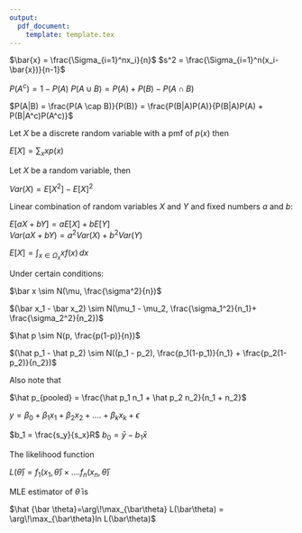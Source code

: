 ```yaml
---
output: 
  pdf_document:
    template: template.tex
---
```



\large$\bar{x} = \frac{\Sigma_{i=1}^nx_i}{n}$ \hspace{4cm} $s^2 = \frac{\Sigma_{i=1}^n(x_i-\bar{x})}{n-1}$

$P(A^c) = 1 - P(A)$ \hspace{3cm} $P(A \cup B) = P(A) + P(B) - P(A\cap B)$

\large$P(A|B) = \frac{P(A \cap B)}{P(B)} = \frac{P(B|A)P(A)}{P(B|A)P(A) + P(B|A^c)P(A^c)}$

\section*{Discrete Random Variables}

Let $X$ be a discrete random variable with a pmf of $p(x)$ then

$E[X] = \displaystyle \sum_{x} x p(x)$  

Let $X$ be a random variable, then

$Var(X) = E[X^2] - E[X]^2$

Linear combination of random variables $X$ and $Y$ and fixed numbers $a$ and $b$:  

$E[aX+bY] = aE[X] + bE[Y]$  
$Var(aX+bY) = a^2Var(X)+b^2Var(Y)$


\begin{table}[H]
\centering
\begin{tabular}{|l|l|l|l|}
\hline
\textbf{Distribution} & \textbf{pmf} & \textbf{$E(X)$} & \textbf{$Var(X)$} \\ \hline
Binomial        & \large${n \choose k} p^k (1-p)^{n-k}$            & \large$np$ & \large$np(1-p)$                 \\ \hline
Geometric           & \large$(1-p)^{n-1}p$ & \large$\frac{1}{p}$ & \large$\frac{1-p}{p^2}$                 \\ \hline
Discrete Uniform           & \large$\frac{1}{n}$ & \large$\frac{a+b}{2}$ & \large$\frac{(b-a+1)^2-1}{12}$                 \\ \hline
Poisson          & \large$\frac{\lambda^k}{k!}e^{-\lambda}$ & \large$\lambda$ & \large$\lambda$                 \\ \hline
\end{tabular}
\end{table}


\section*{Continuous Random Variables}

$E[X] =  \int_{x \in \Omega_x} x f(x) \,dx$

\begin{table}[H]
\centering
\begin{tabular}{|l|l|l|l|}
\hline
\textbf{Distribution} & \textbf{pmf} & \textbf{$E(X)$} & \textbf{$Var(X)$} \\ \hline
Continous Uniform        & \large$\frac{1}{b-a}$            & \large$\frac{a+b}{2}$ & \large$\frac{(b-a)^2}{12}$                 \\ \hline
Exponential           & \large$\lambda e^{-\lambda x}$ & \large$\frac{1}{\lambda}$ & \large$\frac{1}{\lambda^2}$                 \\ \hline
Normal           & \large$\frac{1}{\sqrt{2\pi\sigma^2}} e ^{-\frac{(x-\mu)^2}{2\sigma^2}}$ & \large$\mu$ & \large$\sigma^2$                 \\ \hline

\end{tabular}
\end{table}


\newpage

\section*{Central Limit Theorem}

Under certain conditions:

$\bar x \sim N(\mu, \frac{\sigma^2}{n})$

$(\bar x_1 - \bar x_2) \sim N(\mu_1 - \mu_2, \frac{\sigma_1^2}{n_1}+ \frac{\sigma_2^2}{n_2})$  

$\hat p \sim N(p, \frac{p(1-p)}{n})$

$(\hat p_1 - \hat p_2) \sim N((p_1 - p_2), \frac{p_1(1-p_1)}{n_1} + \frac{p_2(1-p_2)}{n_2})$


Also note that

$\hat p_{pooled} = \frac{\hat p_1 n_1 + \hat p_2 n_2}{n_1 + n_2}$

\section*{Linear Regression}

$y = \beta_0 + \beta_1x_1 + \beta_2x_2 +....+\beta_kx_k+ \epsilon$

$b_1 = \frac{s_y}{s_x}R$
$b_0 = \bar{y} - b_1\bar x$

\section*{Maximum Likelihood}

The likelihood function 

$L(\bar \theta) = f_1(x_1, \bar \theta)\times....f_n(x_n, \bar \theta)$

MLE estimator of $\bar \theta$ is

$\hat {\bar \theta}=\arg\!\max_{\bar\theta} L(\bar\theta) = \arg\!\max_{\bar\theta}ln L(\bar\theta)$
